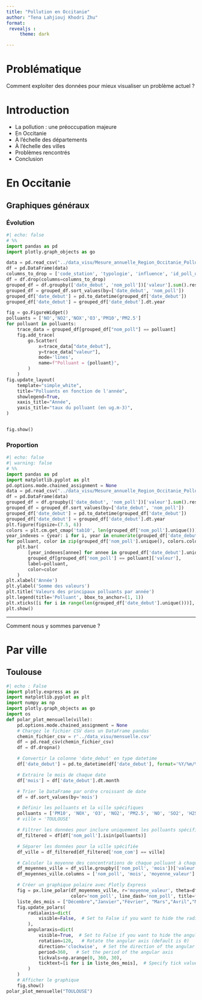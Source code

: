 ```yaml
---
title: "Pollution en Occitanie"
author: "Tena Lahjiouj Khodri Zhu"
format: 
 revealjs :
     theme: dark

---
```

# Problématique 
Comment exploiter des données pour mieux visualiser un problème actuel ?

# Introduction 
::: {.incremental}
- La pollution : une préoccupation majeure
- En Occitanie
- À l'échelle des départements
- À l'échelle des villes 
- Problèmes rencontrés 
- Conclusion
:::
# En Occitanie 
## Graphiques généraux

::: {.panel-tabset}

### Évolution

```python
#| echo: false
# %%
import pandas as pd
import plotly.graph_objects as go

data = pd.read_csv("../data_visu/Mesure_annuelle_Region_Occitanie_Polluants_Principaux.csv")
df = pd.DataFrame(data)
columns_to_drop = ['code_station', 'typologie', 'influence', 'id_poll_ue', 'unite', 'metrique', 'date_fin', 'statut_valid']
df = df.drop(columns=columns_to_drop)
grouped_df = df.groupby(['date_debut', 'nom_poll'])['valeur'].sum().reset_index()
grouped_df = grouped_df.sort_values(by=['date_debut', 'nom_poll'])
grouped_df['date_debut'] = pd.to_datetime(grouped_df['date_debut'])
grouped_df['date_debut'] = grouped_df['date_debut'].dt.year

fig = go.FigureWidget()
polluants = ['NO','NO2','NOX','O3','PM10','PM2.5']
for polluant in polluants:
    trace_data = grouped_df[grouped_df["nom_poll"] == polluant]
    fig.add_trace(
        go.Scatter(
            x=trace_data["date_debut"],
            y=trace_data["valeur"],
            mode='lines',
            name=f"Polluant = {polluant}",
        )
    )
fig.update_layout(
    template="simple_white",
    title="Polluants en fonction de l'année",
    showlegend=True,
    xaxis_title="Année",
    yaxis_title="taux du polluant (en ug.m-3)",
)


fig.show()
```

### Proportion

```python
#| echo: false
#| warning: false
# %%
import pandas as pd
import matplotlib.pyplot as plt
pd.options.mode.chained_assignment = None
data = pd.read_csv("../data_visu/Mesure_annuelle_Region_Occitanie_Polluants_Principaux.csv")
df = pd.DataFrame(data)
grouped_df = df.groupby(['date_debut', 'nom_poll'])['valeur'].sum().reset_index()
grouped_df = grouped_df.sort_values(by=['date_debut', 'nom_poll'])
grouped_df['date_debut'] = pd.to_datetime(grouped_df['date_debut'])
grouped_df['date_debut'] = grouped_df['date_debut'].dt.year
plt.figure(figsize=(7.5, 6))
colors = plt.cm.get_cmap('tab10', len(grouped_df['nom_poll'].unique()))
year_indexes = {year: i for i, year in enumerate(grouped_df['date_debut'].unique())}
for polluant, color in zip(grouped_df['nom_poll'].unique(), colors.colors):
    plt.bar(
        [year_indexes[annee] for annee in grouped_df['date_debut'].unique()],
        grouped_df[grouped_df['nom_poll'] == polluant]['valeur'],
        label=polluant,
        color=color
    )
plt.xlabel('Année')
plt.ylabel('Somme des valeurs')
plt.title('Valeurs des principaux polluants par année')
plt.legend(title='Polluant', bbox_to_anchor=(1, 1))
plt.xticks([i for i in range(len(grouped_df['date_debut'].unique()))], grouped_df['date_debut'].unique())
plt.show()
```

:::
---
Comment nous y sommes parvenue ?


# Par ville 

## Toulouse

```python
#| echo : False
import plotly.express as px
import matplotlib.pyplot as plt
import numpy as np
import plotly.graph_objects as go
import os
def polar_plot_mensuelle(ville):  
    pd.options.mode.chained_assignment = None
    # Chargez le fichier CSV dans un DataFrame pandas
    chemin_fichier_csv = r'../data_visu/mensuelle.csv'
    df = pd.read_csv(chemin_fichier_csv)
    df = df.dropna()

    # Convertir la colonne 'date_debut' en type datetime
    df['date_debut'] = pd.to_datetime(df['date_debut'], format='%Y/%m/%d %H:%M:%S%z')

    # Extraire le mois de chaque date
    df['mois'] = df['date_debut'].dt.month

    # Trier le DataFrame par ordre croissant de date
    df = df.sort_values(by='mois')

    # Définir les polluants et la ville spécifiques
    polluants = ['PM10', 'NOX', 'O3', 'NO2', 'PM2.5', 'NO', 'SO2', 'H2S'] 
    # ville = 'TOULOUSE' 

    # Filtrer les données pour inclure uniquement les polluants spécifiés
    df_filtered = df[df['nom_poll'].isin(polluants)]

    # Séparer les données pour la ville spécifiée
    df_ville = df_filtered[df_filtered['nom_com'] == ville]

    # Calculer la moyenne des concentrations de chaque polluant à chaque heure de la journée pour la ville spécifiée
    df_moyennes_ville = df_ville.groupby(['nom_poll', 'mois'])['valeur'].mean().reset_index()
    df_moyennes_ville.columns = ['nom_poll', 'mois', 'moyenne_valeur']

    # Créer un graphique polaire avec Plotly Express
    fig = px.line_polar(df_moyennes_ville, r='moyenne_valeur', theta=df_moyennes_ville['mois']*(360//12), line_close=True,
                        color='nom_poll', line_dash='nom_poll', title=f'Évolution des polluants par mois de la région {ville}')
    liste_des_mois = ["Décembre","Janvier","Février", "Mars","Avril","Mai","Juin","Juillet","Août","Septembre","Octobre","Novembre"]
    fig.update_polars(
        radialaxis=dict(
            visible=False,  # Set to False if you want to hide the radial axis
        ),
        angularaxis=dict(
            visible=True,  # Set to False if you want to hide the angular axis
            rotation=120,   # Rotate the angular axis (default is 0)
            direction='clockwise',  # Set the direction of the angular axis
            period=360,   # Set the period of the angular axis
            tickvals=np.arange(0, 360, 30),
            ticktext=[i for i in liste_des_mois],  # Specify tick values on the angular axis
        )
    )
    # Afficher le graphique
    fig.show()
polar_plot_mensuelle("TOULOUSE")
```

